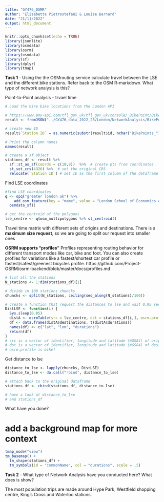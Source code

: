 ```yaml
---
title: "GY476_OSMR"
author: "Elisabetta Pietrostefani & Louise Bernard"
date: "21/11/2022"
output: html_document
---
```


```r
knitr::opts_chunk$set(echo = TRUE)
library(jsonlite)
library(osmdata)
library(osrm)
library(osmdata)
library(sf)
library(dplyr)
library(tmap)
```

**Task 1** - Using the the OSMrouting service calculate travel between the LSE and the different bike stations. 
Refer back to the OSM R-markdown. What type of network analysis is this?

Point-to-Point analysis - trvael time

``` r
# Load the hire bike locations from the London API

# https://www.any-api.com/tfl_gov_uk/tfl_gov_uk/console/_BikePoint/BikePoint_GetAll
result <- fromJSON("../GY476_data_2022_23/London/NetworkAnalysis/BikePoint.json")

# create new ID
result$`Station ID` = as.numeric(substr(result$id, nchar("BikePoints_")+1, nchar(result$id)))

# Print the column names
names(result)

# create a sf object
stations_df <- result %>% 
  sf::st_as_sf(coords = c(10,9))  %>%  # create pts from coordinates
  st_set_crs(4326) %>%  # set the original CRS
  relocate(`Station ID`) # set ID as the first column of the dataframe
```

Find LSE coordinates
``` r
#find LSE coordinates
q <- opq("greater london uk") %>%
    add_osm_feature(key = "name", value = "London School of Economics and Political Science") %>%
  osmdata_sf()

# get the centroid of the polygons
lse_centre <- q$osm_multipolygons %>% st_centroid()

```

Travel time matrix with different sets of origins and destinations.
There is a **maximum size request**, so we are going to split our request into smaller ones

**OSRM supports "profiles"** 
Profiles representing routing behavior for different transport modes like car, bike and foot. 
You can also create profiles for variations like a fastest/shortest car profile or fastest/safest/greenest bicycles profile.
https://github.com/Project-OSRM/osrm-backend/blob/master/docs/profiles.md

``` r
# list all the stations
N_stations <- 1:dim(stations_df)[1]

# divide in 100 stations chuncks
chuncks <- split(N_stations, ceiling(seq_along(N_stations)/100))

# create a function that request the distances to lse and wait 0.05 seconds
DistLSE <- function(i) {
  Sys.sleep(0.05)
  distA <- osrmTable(src = lse_centre, dst = stations_df[i,], osrm.profile = "bike") 
  df <- data.frame(distA$destinations, t(distA$durations))
  names(df) <- c("lat", "lon", "durations")
  return(df)
}
# src is a vector of identifier, longitude and latitude (WGS84) of origin point
# dst is a vector of identifier, longitude and latitude (WGS84) of desintation point
# osrm.profile is bike!
```

Get distance to lse
``` r
distance_to_lse <- lapply(chuncks, DistLSE)
distance_to_lse <- do.call("rbind", distance_to_lse)

# attach back to the original dataframe
stations_df <- cbind(stations_df, distance_to_lse)

# have a look at distance_to_lse
# and stations_df
```

What have you done?

# add a background map for more context
``` r
tmap_mode("view")
tm_basemap() +
  tm_shape(stations_df) +
  tm_symbols(id = "commonName", col = "durations", scale = .5)
```

**Task 2** - What type of Network Analysis have you conducted here? What does is show?

The most population trips are made around Hype Park, Westfield shopping centre, King's Cross and Waterloo stations.
